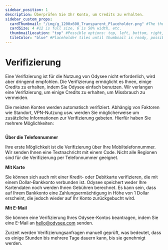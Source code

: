```yaml
---
sidebar_position: 1
description: Überprüfen Sie Ihr Konto, um Credits zu erhalten.
sidebar_custom_props:
  cardThumbnail: "/img/g_1200x600_Transparent_Placeholder.png" #The thumbnail on the category card.
  cardSize: 4 #12 is full size, 6 is 50% width, etc.
  thumbnailLocation: "top" #Possible options: top, left, bottom, right, none
  tileColor: "blue" #Placeholder tiles until thumbnail is ready, possible options: blue, cream, darkpurple, lightpurple, mauve, orange, pink, none
---
```


# Verifizierung

Eine Verifizierung ist für die Nutzung von Odysee nicht erforderlich, wird aber dringend empfohlen. Die Verifizierung ermöglicht es Ihnen, einige Credits zu erhalten, indem Sie Odysee einfach benutzen. Wir verlangen eine Verifizierung, um einige Credits zu erhalten, um Missbrauch zu vermeiden.

Die meisten Konten werden automatisch verifiziert. Abhängig von Faktoren wie Standort, VPN-Nutzung usw. werden Sie möglicherweise um zusätzliche Informationen zur Verifizierung gebeten. Hierfür haben Sie mehrere Möglichkeiten:

<Image img="/img/en/category-basics6.png"/>

**Über die Telefonnummer**

Ihre erste Möglichkeit ist die Verifizierung über Ihre Mobiltelefonnummer. Wir senden Ihnen eine Textnachricht mit einem Code. Nicht alle Regionen sind für die Verifizierung per Telefonnummer geeignet.

**Mit Karte** 

Sie können sich auch mit einer Kredit- oder Debitkarte verifizieren, die mit einem Dollar-Bankkonto verbunden ist. Odysee speichert weder Ihre Kartendaten noch werden Ihnen Gebühren berechnet. Es kann sein, dass auf Ihrem Bankkonto eine Zahlungsermächtigung in Höhe von 1 Dollar erscheint, die jedoch wieder auf Ihr Konto zurückgebucht wird.

**Mit E-Mail**

Sie können eine Verifizierung Ihres Odysee-Kontos beantragen, indem Sie eine E-Mail an hello@odysee.com senden.

Zurzeit werden Verifizierungsanfragen manuell geprüft, was bedeutet, dass es einige Stunden bis mehrere Tage dauern kann, bis sie genehmigt werden.